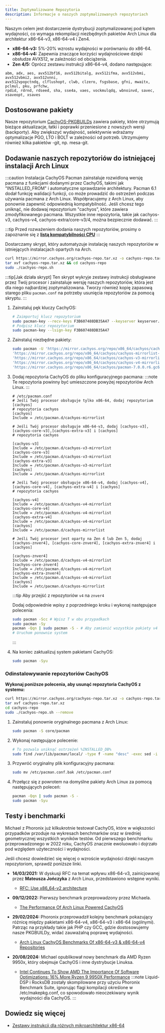 ```yaml
---
title: Zoptymalizowane Repozytoria
description: Informacje o naszych zoptymalizowanych repozytoriach
---
```



Naszym celem jest dostarczenie dystrybucji zoptymalizowanej pod kątem wydajności, co wymaga rekompilacji niezbędnych pakietów Arch Linux dla architektur x86-64-v3, x86-64-v4 i Zen4.

- **x86-64-v3:** 5%-20% wzrostu wydajności w porównaniu do x86-64.
- **x86-64-v4:** Zapewnia znaczące korzyści wydajnościowe dzięki obsłudze AVX512, w zależności od obciążenia.
- **Zen 4/5:** Oprócz zestawu instrukcji x86-64-v4, dodano następujące:

```text
abm, adx, aes, avx512bf16, avx512bitalg, avx512ifma, avx512vbmi, avx512vbmi2, avx512vnni,
avx512vpopctndq, clflushopt, clwb, clzero, fsgsbase, gfni, mwaitx, pclmul, pku, prfchw,
rpdid, rdrnd, rdseed, sha, sse4a, vaes, vockmulqdq, wbnoinvd, savec, xsaveopt, xsaves
```

## Dostosowane pakiety

Nasze repozytorium [CachyOS-PKGBUILDs](https://github.com/CachyOS/CachyOS-PKGBUILDS) zawiera pakiety, które otrzymują bieżące aktualizacje, łatki i poprawki przeniesione z nowszych wersji (backporty).
Aby zwiększyć wydajność, selektywnie wdrażamy optymalizacje PGO, LTO i BOLT w zależności od potrzeb.
Utrzymujemy również kilka pakietów -git, np. mesa-git.

## Dodawanie naszych repozytoriów do istniejącej instalacji Arch Linux

:::caution
Instalacja CachyOS Pacman zainstaluje rozwidloną wersję pacmana z funkcjami dodanymi przez CachyOS, takimi jak "INSTALLED_FROM" i automatyczne sprawdzanie architektury. Pacman 6.1 dodał funkcję walidacji funkcji, co może prowadzić do ostrzeżeń podczas używania pacmana z Arch Linux. Współpracujemy z Arch Linux, aby ponownie zapewnić odpowiednią kompatybilność. Jeśli chcesz tego uniknąć, nie dodawaj repozytorium "cachyos", które zawiera zmodyfikowanego pacmana. Wszystkie inne repozytoria, takie jak cachyos-v3, cachyos-v4, cachyos-extra/core-v3/4, można bezpiecznie dodawać.
:::

:::tip
Przed rozważeniem dodania naszych repozytoriów, prosimy o zapoznanie się z **[listą kompatybilności CPU](/pl/installation/installation_prepare#x86_64-microarchitecture-level-support)**
:::

<Tabs>

<TabItem label='Automatycznie'>

Dostarczamy skrypt, który automatyzuje instalację naszych repozytoriów w istniejących instalacjach opartych na Arch.

```sh
curl https://mirror.cachyos.org/cachyos-repo.tar.xz -o cachyos-repo.tar.xz
tar xvf cachyos-repo.tar.xz && cd cachyos-repo
sudo ./cachyos-repo.sh
```

:::tip[Jak działa skrypt]
Ten skrypt wykryje zestawy instrukcji obsługiwane przez Twój procesor i zainstaluje wersję naszych repozytoriów, która jest dla niego najbardziej zoptymalizowana. Tworzy również kopię zapasową starego pliku `pacman.conf` na potrzeby usunięcia repozytoriów za pomocą skryptu.
:::

</TabItem>

<TabItem label='Ręcznie'>

<Steps>

1. Zainstaluj pęk kluczy CachyOS:

   ```sh
   # Zaimportuj klucz repozytorium
   sudo pacman-key --recv-keys F3B607488DB35A47 --keyserver keyserver.ubuntu.com
   # Podpisz klucz repozytorium
   sudo pacman-key --lsign-key F3B607488DB35A47
   ```
2. Zainstaluj niezbędne pakiety:

   ```sh
   sudo pacman -U 'https://mirror.cachyos.org/repo/x86_64/cachyos/cachyos-keyring-20240331-1-any.pkg.tar.zst' \
   'https://mirror.cachyos.org/repo/x86_64/cachyos/cachyos-mirrorlist-22-1-any.pkg.tar.zst' \
   'https://mirror.cachyos.org/repo/x86_64/cachyos/cachyos-v3-mirrorlist-22-1-any.pkg.tar.zst' \
   'https://mirror.cachyos.org/repo/x86_64/cachyos/cachyos-v4-mirrorlist-22-1-any.pkg.tar.zst' \
   'https://mirror.cachyos.org/repo/x86_64/cachyos/pacman-7.0.0.r6.gc685ae6-5-x86_64.pkg.tar.zst'
   ```
3. Dodaj repozytoria CachyOS do pliku konfiguracyjnego pacmana:
   :::note
   Te repozytoria powinny być umieszczone powyżej repozytoriów Arch Linux.
   :::

   ```shell
   # /etc/pacman.conf
   # Jeśli Twój procesor obsługuje tylko x86-64, dodaj repozytorium [cachyos]
   # repozytoria cachyos
   [cachyos]
   Include = /etc/pacman.d/cachyos-mirrorlist

   # Jeśli Twój procesor obsługuje x86-64-v3, dodaj [cachyos-v3],[cachyos-core-v3],[cachyos-extra-v3] i [cachyos]
   # repozytoria cachyos

   [cachyos-v3]
   Include = /etc/pacman.d/cachyos-v3-mirrorlist
   [cachyos-core-v3]
   Include = /etc/pacman.d/cachyos-v3-mirrorlist
   [cachyos-extra-v3]
   Include = /etc/pacman.d/cachyos-v3-mirrorlist
   [cachyos]
   Include = /etc/pacman.d/cachyos-mirrorlist

   # Jeśli Twój procesor obsługuje x86-64-v4, dodaj [cachyos-v4], [cachyos-core-v4], [cachyos-extra-v4] i [cachyos]
   # repozytoria cachyos

   [cachyos-v4]
   Include = /etc/pacman.d/cachyos-v4-mirrorlist
   [cachyos-core-v4]
   Include = /etc/pacman.d/cachyos-v4-mirrorlist
   [cachyos-extra-v4]
   Include = /etc/pacman.d/cachyos-v4-mirrorlist
   [cachyos]
   Include = /etc/pacman.d/cachyos-mirrorlist

   # Jeśli Twój procesor jest oparty na Zen 4 lub Zen 5, dodaj [cachyos-znver4], [cachyos-core-znver4], [cachyos-extra-znver4] i [cachyos]

   [cachyos-znver4]
   Include = /etc/pacman.d/cachyos-v4-mirrorlist
   [cachyos-core-znver4]
   Include = /etc/pacman.d/cachyos-v4-mirrorlist
   [cachyos-extra-znver4]
   Include = /etc/pacman.d/cachyos-v4-mirrorlist
   [cachyos]
   Include = /etc/pacman.d/cachyos-mirrorlist
   ```
      :::tip
   Aby przejść z repozytoriów `v4` na `znver4`

   Dodaj odpowiednie wpisy z poprzedniego kroku i wykonaj następujące polecenia:
    ```sh
    sudo pacman -Scc # Wpisz T w obu przypadkach
    sudo pacman -Sy
    pacman -Qqn | sudo pacman -S - # Aby zamienić wszystkie pakiety v4 na pakiety znver4
    # Uruchom ponownie system
    ```
   :::

4. Na koniec zaktualizuj system pakietami CachyOS:
   ```sh
   sudo pacman -Syu
   ```

</Steps>

</TabItem>

</Tabs>

### Odinstalowywanie repozytoriów CachyOS

<Tabs>
<TabItem label='Automatycznie'>

**Wykonaj poniższe polecenia, aby usunąć repozytoria CachyOS z systemu:**
```sh
curl https://mirror.cachyos.org/cachyos-repo.tar.xz -o cachyos-repo.tar.xz
tar xvf cachyos-repo.tar.xz
cd cachyos-repo
sudo ./cachyos-repo.sh --remove
```

</TabItem>

<TabItem label='Ręcznie'>

<Steps>

1. Zainstaluj ponownie oryginalnego pacmana z Arch Linux:
   ```sh
   sudo pacman -S core/pacman
   ```
2. Wykonaj następujące polecenie:
   ```sh
   # To pozwala uniknąć ostrzeżeń %INSTALLED_DB%
   sudo find /var/lib/pacman/local/ -type f -name "desc" -exec sed -i '/^%INSTALLED_DB%$/,+2d' {} \;
   ```
3. Przywróć oryginalny plik konfiguracyjny pacmana:
   ```sh
   sudo mv /etc/pacman.conf.bak /etc/pacman.conf
   ```
4. Przełącz się z powrotem na domyślne pakiety Arch Linux za pomocą następujących poleceń:
   ```sh
   pacman -Qqn | sudo pacman -S -
   sudo pacman -Syu
   ```
</Steps>

</TabItem>
</Tabs>

## Testy i benchmarki

Michael z Phoronix już kilkukrotnie testował CachyOS, które w większości przypadków przoduje na wykresach benchmarków oraz w średniej geometrycznej wszystkich wyników testów.
Od pierwszego benchmarku przeprowadzonego w 2022 roku, CachyOS znacznie ewoluowało i dojrzało pod względem użyteczności i wydajności.

Jeśli chcesz dowiedzieć się więcej o wzroście wydajności dzięki naszym repozytoriom, sprawdź poniższe linki.

* **14/03/2021:** W dyskusji RFC na temat wpływu x86-64-v3, zainicjowanej przez **Mateusza Jończyka** z Arch Linux, przedstawiono wstępne wyniki.
  * [RFC: Use x86_64-v2 architecture](https://lists.archlinux.org/pipermail/arch-general/2021-March/048739.html)

* **09/12/2022:** Pierwszy benchmark przeprowadzony przez Michaela.
  * [The Performance Of Arch Linux Powered CachyOS](https://www.phoronix.com/review/cachyos-linux-perf)

* **29/02/2024:** Phoronix przeprowadził kolejny benchmark pokazujący różnicę między pakietami x86-64-v4, x86-64-v3 i x86-64 (ogólnymi). Patrząc na przykłady takie jak PHP czy GCC, gdzie dostosowujemy nasze PKGBUILDy, widać zauważalną poprawę wydajności.
  * [Arch Linux CachyOS Benchmarks Of x86-64-v3 & x86-64-v4 Repositories](https://www.phoronix.com/review/cachyos-x86-64-v3-v4)

* **20/08/2024:** Michael opublikował nowy benchmark dla AMD Ryzen 9950x, który obejmuje CachyOS i inne dystrybucje Linuksa.
  * [Intel Continues To Show AMD The Importance Of Software Optimizations: 16% More Ryzen 9 9950X Performance](https://www.phoronix.com/review/linux-os-amd-ryzen9-9950x)
   :::note
   Liquid-DSP i RocksDB zostały skompilowane przy użyciu Phoronix Benchmark Suite, ignorując flagi kompilacji określone w /etc/makepkg.conf, co spowodowało nieoczekiwany wynik wydajności dla CachyOS.
   :::

## Dowiedz się więcej

- [Zestawy instrukcji dla różnych mikroarchitektur x86-64](https://en.wikipedia.org/wiki/X86-64#Microarchitecture_levels)

